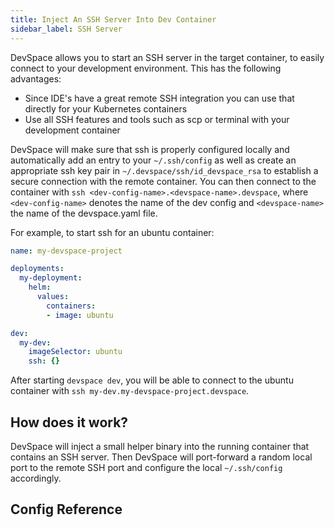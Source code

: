 ```yaml
---
title: Inject An SSH Server Into Dev Container
sidebar_label: SSH Server
---
```




DevSpace allows you to start an SSH server in the target container, to easily connect to your development environment. This has the following advantages:
- Since IDE's have a great remote SSH integration you can use that directly for your Kubernetes containers
- Use all SSH features and tools such as scp or terminal with your development container

DevSpace will make sure that ssh is properly configured locally and automatically add an entry to your `~/.ssh/config` as well as create an appropriate ssh key pair in `~/.devspace/ssh/id_devspace_rsa` to establish a secure connection with the remote container.
You can then connect to the container with `ssh <dev-config-name>.<devspace-name>.devspace`, where `<dev-config-name>` denotes the name of the dev config and `<devspace-name>` the name of the devspace.yaml file.

For example, to start ssh for an ubuntu container:
```yaml
name: my-devspace-project

deployments:
  my-deployment:
    helm:
      values:
        containers:
        - image: ubuntu

dev:
  my-dev:
    imageSelector: ubuntu
    ssh: {}
```

After starting `devspace dev`, you will be able to connect to the ubuntu container with `ssh my-dev.my-devspace-project.devspace`.


## How does it work?
DevSpace will inject a small helper binary into the running container that contains an SSH server. Then DevSpace will port-forward a random local port to the remote SSH port and configure the local `~/.ssh/config` accordingly.


## Config Reference

<ConfigPartial/>
